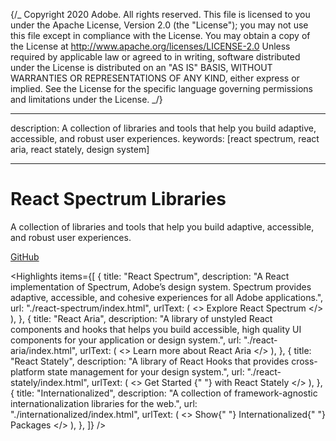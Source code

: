 {/_ Copyright 2020 Adobe. All rights reserved.
This file is licensed to you under the Apache License, Version 2.0 (the "License");
you may not use this file except in compliance with the License. You may obtain a copy
of the License at http://www.apache.org/licenses/LICENSE-2.0
Unless required by applicable law or agreed to in writing, software distributed under
the License is distributed on an "AS IS" BASIS, WITHOUT WARRANTIES OR REPRESENTATIONS
OF ANY KIND, either express or implied. See the License for the specific language
governing permissions and limitations under the License. _/}



---

description: A collection of libraries and tools that help you build adaptive, accessible, and robust user experiences.
keywords: [react spectrum, react aria, react stately, design system]

---

# React Spectrum Libraries

A collection of libraries and tools that help you build adaptive, accessible, and robust user experiences.

<p className={clsx(typographyStyles["spectrum-Body2"], styles.homeLinks)}>
  <a
    href="https://github.com/adobe/react-spectrum"
    className={clsx(linkStyle["spectrum-Link"], styles.link)}
  >
    GitHub
  </a>
</p>

<Hero
  narrow={heroNarrow}
  narrow2x={heroNarrow2x}
  narrowWebp={heroNarrowWebp}
  narrow2xWebp={heroNarrow2xWebp}
  wide={heroWide}
  wide2x={heroWide2x}
  wideWebp={heroWideWebp}
  wide2xWebp={heroWide2xWebp}
  alt="React Spectrum hero image"
/>

<Highlights
  items={[
    {
      title: "React Spectrum",
      description:
        "A React implementation of Spectrum, Adobe’s design system. Spectrum provides adaptive, accessible, and cohesive experiences for all Adobe applications.",
      url: "./react-spectrum/index.html",
      urlText: (
        <>
          Explore
          <VisuallyHidden elementType="span"> React Spectrum</VisuallyHidden>
        </>
      ),
    },
    {
      title: "React Aria",
      description:
        "A library of unstyled React components and hooks that helps you build accessible, high quality UI components for your application or design system.",
      url: "./react-aria/index.html",
      urlText: (
        <>
          Learn more
          <VisuallyHidden elementType="span"> about React Aria</VisuallyHidden>
        </>
      ),
    },
    {
      title: "React Stately",
      description:
        "A library of React Hooks that provides cross-platform state management for your design system.",
      url: "./react-stately/index.html",
      urlText: (
        <>
          Get Started
          <VisuallyHidden elementType="span">
            {" "}
            with React Stately
          </VisuallyHidden>
        </>
      ),
    },
    {
      title: "Internationalized",
      description:
        "A collection of framework-agnostic internationalization libraries for the web.",
      url: "./internationalized/index.html",
      urlText: (
        <>
          Show{" "}
          <VisuallyHidden elementType="span">Internationalized</VisuallyHidden>{" "}
          Packages
        </>
      ),
    },
  ]}
/>

